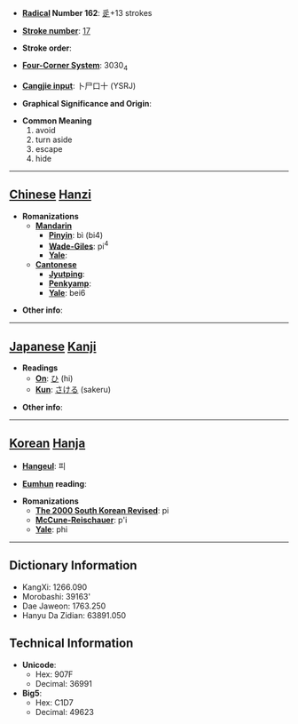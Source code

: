 * '''[[Wiktionary:Chinese radical index| Radical]] Number 162''': [[Wiktionary:Chinese radical index 辵|辵]]+13 strokes

* '''[[Wiktionary:Chinese total strokes index|Stroke number]]''': [[Wiktionary:Chinese total strokes index 17|17]]

* '''Stroke order''': 

* '''[[Wiktionary:Chinese four corner index|Four-Corner System]]''': 3030<sub>4</sub>

* '''[[Wiktionary:Chinese Cangjie index|Cangjie input]]''': 卜尸口十 (YSRJ)

* '''Graphical Significance and Origin''': 

* '''Common Meaning'''
*#avoid
*# turn aside
*# escape
*# hide


----

== [[Chinese]] [[Hanzi]] ==

* '''Romanizations'''
** '''[[Mandarin]]'''
*** '''[[Pinyin]]''': bì (bi4)
*** '''[[Wade-Giles]]''': pi<sup>4</sup>
*** '''[[Yale]]''': 
** '''[[Cantonese]]'''
*** '''[[Jyutping]]''':
*** '''[[Penkyamp]]''': 
*** '''[[Yale]]''': bei6

* '''Other info''': 

----

== [[Japanese]] [[Kanji]] ==

* '''Readings'''
** '''[[On]]''': [[ひ]] (hi)
** '''[[Kun]]''': [[さける]] (sakeru)

* '''Other info''':  

----

== [[Korean]] [[Hanja]] ==

* '''[[Hangeul]]''': 피

* '''[[Eumhun]] reading''': 

* '''Romanizations'''
** '''[[The 2000 South Korean Revised Romanization|The 2000 South Korean Revised]]''': pi
** '''[[McCune-Reischauer]]''': p'i
** '''[[Yale]]''': phi

----

== Dictionary Information ==

* KangXi: 1266.090
* Morobashi: 39163'
* Dae Jaweon: 1763.250
* Hanyu Da Zidian: 63891.050

== Technical Information ==

* '''Unicode''':
** Hex: 907F
** Decimal: 36991
* '''Big5''':
** Hex: C1D7
** Decimal: 49623
